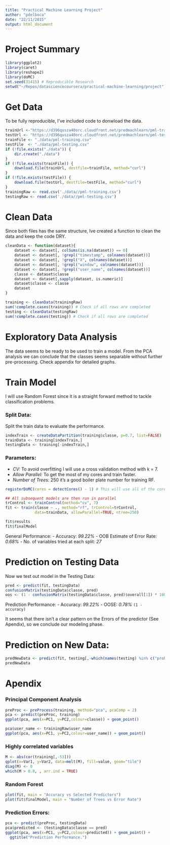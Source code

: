 ```yaml
---
title: "Practical Machine Learning Project"
author: "pdelboca"
date: "22/11/2015"
output: html_document
---
```


# Project Summary

```r
library(ggplot2)
library(caret)
library(reshape2)
library(doMC)
set.seed(31415) # Reproducible Research
setwd("~/Repos/datasciencecoursera/practical-machine-learning/project")
```


# Get Data
To be fully reproducible, I've included code to donwload the data.

```r
trainUrl <-"https://d396qusza40orc.cloudfront.net/predmachlearn/pml-training.csv"
testUrl <- "https://d396qusza40orc.cloudfront.net/predmachlearn/pml-testing.csv"
trainFile <- "./data/pml-training.csv"
testFile  <- "./data/pml-testing.csv"
if (!file.exists("./data")) {
    dir.create("./data")
}
if (!file.exists(trainFile)) {
    download.file(trainUrl, destfile=trainFile, method="curl")
}
if (!file.exists(testFile)) {
    download.file(testUrl, destfile=testFile, method="curl")
}
trainingRaw <- read.csv('./data//pml-training.csv')
testingRaw <- read.csv('./data//pml-testing.csv')

```


# Clean Data
Since both files has the same structure, Ive created a function to clean the 
data and keep the code DRY.

```r
cleanData <- function(dataset){
    dataset <- dataset[, colSums(is.na(dataset)) == 0]
    dataset <- dataset[, !grepl("timestamp", colnames(dataset))]
    dataset <- dataset[, !grepl("X", colnames(dataset))]
    dataset <- dataset[, !grepl("window", colnames(dataset))]
    dataset <- dataset[, !grepl("user_name", colnames(dataset))]
    classe <- dataset$classe
    dataset <- dataset[,sapply(dataset, is.numeric)]
    dataset$classe <- classe
    dataset
}

training <- cleanData(trainingRaw)
sum(!complete.cases(training)) # Check if all rows are completed
testing <- cleanData(testingRaw)
sum(!complete.cases(testing)) # Check if all rows are completed
```

# Exploratory Data Analysis

The data seems to be ready to be used to train a model. From the PCA analysis
we can conclude that the classes seems separable without further 
pre-processing. Check appendix for detailed graphs.

# Train Model
I will use Random Forest since it is a straight forward method to tackle 
classification problems. 

### Split Data:
Split the train data to evaluate the performance.
```r
indexTrain <- createDataPartition(training$classe, p=0.7, list=FALSE)
trainData <- training[indexTrain,]
testingData <- training[-indexTrain,]
```

### Parameters:
 - *CV:* To avoid overfitting I will use a cross validation method with k = 7. 
 - *Allow Parallel:* To get the most of my cores and train faster.
 - *Number of Trees:* 250 it's a good boiler plate number for training RF.

```r
registerDoMC(cores = detectCores() - 1) # This will use all of the cores but one

## All subsequent models are then run in parallel
trControl <- trainControl(method="cv", 7)
fit <- train(classe ~ ., method="rf", trControl=trControl,
             data=trainData, allowParallel=TRUE, ntree=250)

fit$results
fit$finalModel
```

General Performance:
 - Accuracy: *99.22%*
 - OOB Estimate of Error Rate: *0.68%*
 - No. of variables tried at each split: *27*


# Prediction on Testing Data
Now we test out model in the Testing Data:
```r
pred <- predict(fit, testingData)
confusionMatrix(testingData$classe, pred)
oos <- (1 - confusionMatrix(testingData$classe, pred)$overall[1]) * 100
```

Prediction Performance:
 - Accuracy: *99.22%*
 - OOSE: *0.78%* `(1 - accuracy)`
 
It seems that there isn't a clear pattern on the Errors of the predictor (See Apendix), so we conclude our modeling phase.


# Prediction on New Data:

```r
predNewData <- predict(fit, testing[,-which(names(testing) %in% c("problem_id"))])
predNewData
```


# Apendix
### Principal Component Analysis
```r

preProc <- preProcess(training, method="pca", pcaComp = 2)
pca <- predict(preProc, training)
ggplot(pca, aes(x=PC1, y=PC2,colour=classe)) + geom_point()

pca$user_name <- trainingRaw$user_name 
ggplot(pca, aes(x=PC1, y=PC2,colour=user_name)) + geom_point()

```

### Highly correlated variables
```r
M <- abs(cor(training[,-53]))
qplot(x=Var1, y=Var2, data=melt(M), fill=value, geom="tile")
diag(M) <- 0
which(M > 0.8, , arr.ind = TRUE)
```

### Random Forest
```r
plot(fit, main = "Accuracy vs Selected Predictors")
plot(fit$finalModel, main = "Number of Trees vs Error Rate")
```

### Prediction Errors:
```r
pca <- predict(preProc, testingData)
pca$predicted <- (testingData$classe == pred)
ggplot(pca, aes(x=PC1, y=PC2,colour=predicted)) + geom_point() +
  ggtitle("Prediction Performance.")
```





